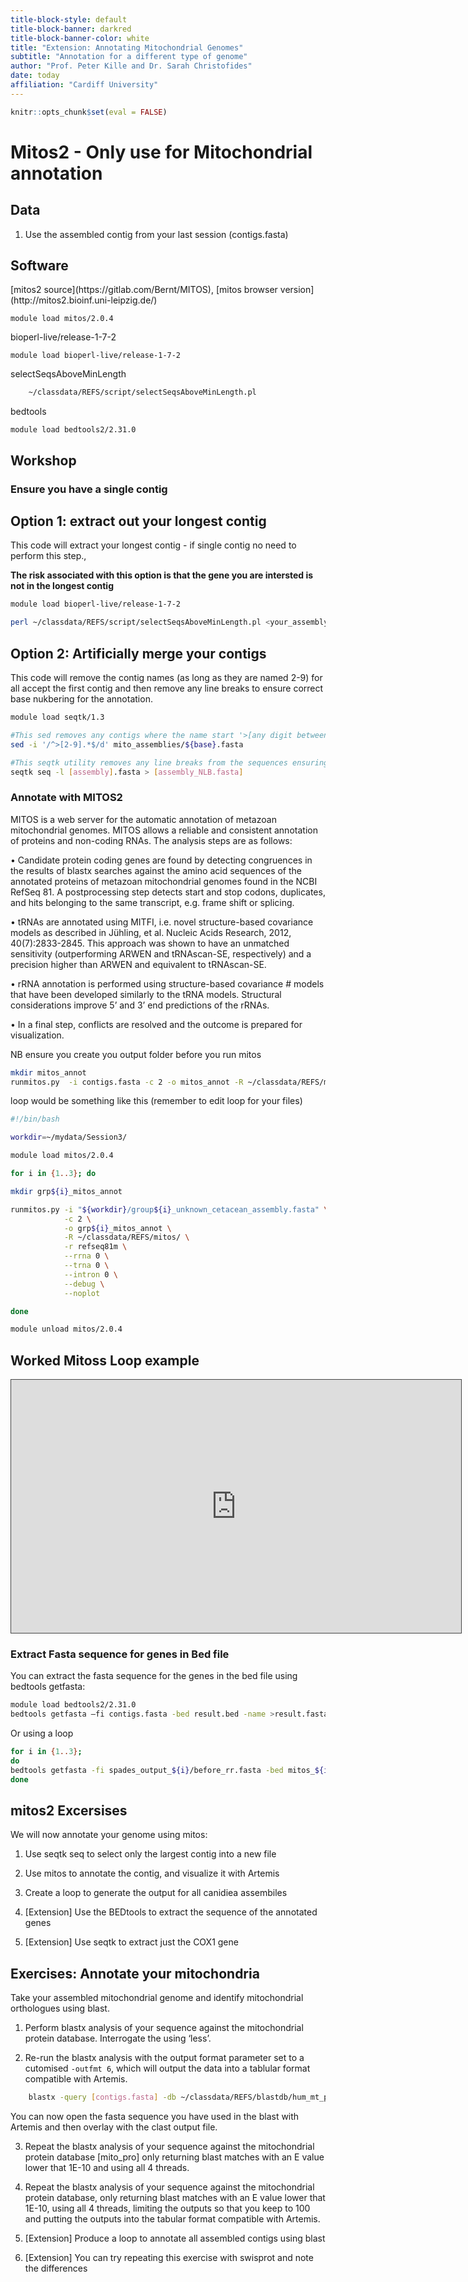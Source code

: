 ```yaml
---
title-block-style: default
title-block-banner: darkred
title-block-banner-color: white
title: "Extension: Annotating Mitochondrial Genomes"
subtitle: "Annotation for a different type of genome"
author: "Prof. Peter Kille and Dr. Sarah Christofides"
date: today
affiliation: "Cardiff University"
---
```


```r
knitr::opts_chunk$set(eval = FALSE)
```


# Mitos2 - Only use for Mitochondrial annotation

## Data

1)  Use the assembled contig from your last session (contigs.fasta)

## Software

\[mitos2 source\](https://gitlab.com/Bernt/MITOS), \[mitos browser version\](http://mitos2.bioinf.uni-leipzig.de/)

```         
module load mitos/2.0.4
```

bioperl-live/release-1-7-2

```         
module load bioperl-live/release-1-7-2
```

selectSeqsAboveMinLength

```bash
    ~/classdata/REFS/script/selectSeqsAboveMinLength.pl
```

bedtools

```         
module load bedtools2/2.31.0
```

## Workshop

### Ensure you have a single contig

::: {.callout-note collapse="true"}
## Option 1: extract out your longest contig

This code will extract your longest contig - if single contig no need to perform this step.,

**The risk associated with this option is that the gene you are intersted is not in the longest contig**

```bash

module load bioperl-live/release-1-7-2

perl ~/classdata/REFS/script/selectSeqsAboveMinLength.pl <your_assembly.fasta> <largest_contig.fasta> 8000

```
:::

::: {.callout-note collapse="true"}
## Option 2: Artificially merge your contigs

This code will remove the contig names (as long as they are named 2-9) for all accept the first contig and then remove any line breaks to ensure correct base nukbering for the annotation.

```bash
module load seqtk/1.3

#This sed removes any contigs where the name start '>[any digit between 2-9]'
sed -i '/^>[2-9].*$/d' mito_assemblies/${base}.fasta

#This seqtk utility removes any line breaks from the sequences ensuring correct base numbering for the annotation
seqtk seq -l [assembly].fasta > [assembly_NLB.fasta]

```
:::

### Annotate with MITOS2

MITOS is a web server for the automatic annotation of metazoan mitochondrial genomes. MITOS allows a reliable and consistent annotation of proteins and non-coding RNAs. The analysis steps are as follows:

• Candidate protein coding genes are found by detecting congruences in the results of blastx searches against the amino acid sequences of the annotated proteins of metazoan mitochondrial genomes found in the NCBI RefSeq 81. A postprocessing step detects start and stop codons, duplicates, and hits belonging to the same transcript, e.g. frame shift or splicing.

• tRNAs are annotated using MITFI, i.e. novel structure-based covariance models as described in Jühling, et al. Nucleic Acids Research, 2012, 40(7):2833-2845. This approach was shown to have an unmatched sensitivity (outperforming ARWEN and tRNAscan-SE, respectively) and a precision higher than ARWEN and equivalent to tRNAscan-SE.

• rRNA annotation is performed using structure-based covariance \# models that have been developed similarly to the tRNA models. Structural considerations improve 5' and 3' end predictions of the rRNAs.

• In a final step, conflicts are resolved and the outcome is prepared for visualization.

NB ensure you create you output folder before you run mitos

```bash
mkdir mitos_annot
runmitos.py  -i contigs.fasta -c 2 -o mitos_annot -R ~/classdata/REFS/mitos/ -r refseq81m --rrna 0 --trna 0 --intron 0 --debug --noplot
```

loop would be something like this (remember to edit loop for your files)

```bash
#!/bin/bash

workdir=~/mydata/Session3/

module load mitos/2.0.4

for i in {1..3}; do

mkdir grp${i}_mitos_annot

runmitos.py -i "${workdir}/group${i}_unknown_cetacean_assembly.fasta" \
            -c 2 \
            -o grp${i}_mitos_annot \
            -R ~/classdata/REFS/mitos/ \
            -r refseq81m \
            --rrna 0 \
            --trna 0 \
            --intron 0 \
            --debug \
            --noplot

done

module unload mitos/2.0.4
```

## Worked Mitoss Loop example

<iframe data-external="1" src="https://cardiff.cloud.panopto.eu/Panopto/Pages/Embed.aspx?id=257ce45d-7a81-4c25-91b8-af6a01422c39&amp;autoplay=false&amp;offerviewer=true&amp;showtitle=true&amp;showbrand=true&amp;captions=false&amp;interactivity=all" height="405" width="720" style="border: 1px solid #464646;" allowfullscreen allow="autoplay">

</iframe>

### Extract Fasta sequence for genes in Bed file

You can extract the fasta sequence for the genes in the bed file using bedtools getfasta:

```bash
module load bedtools2/2.31.0
bedtools getfasta –fi contigs.fasta -bed result.bed -name >result.fasta
```

Or using a loop

```bash
for i in {1..3}; 
do 
bedtools getfasta -fi spades_output_${i}/before_rr.fasta -bed mitos_${i}/result.bed -name >mitos_${i}_result.fasta
done
```

::: callout-important
## mitos2 Excersises

We will now annotate your genome using mitos:

1.  Use seqtk seq to select only the largest contig into a new file

2.  Use mitos to annotate the contig, and visualize it with Artemis

3.  Create a loop to generate the output for all canidiea assembiles

4.  \[Extension\] Use the BEDtools to extract the sequence of the annotated genes

5.  \[Extension\] Use seqtk to extract just the COX1 gene
:::


::: callout-important
## Exercises: Annotate your mitochondria

Take your assembled mitochondrial genome and identify mitochondrial orthologues using blast.

1.  Perform blastx analysis of your sequence against the mitochondrial protein database. Interrogate the using 'less'.

2.  Re-run the blastx analysis with the output format parameter set to a cutomised `-outfmt 6`, which will output the data into a tablular format compatible with Artemis.

```bash
    blastx -query [contigs.fasta] -db ~/classdata/REFS/blastdb/hum_mt_pep -out [output.txt] -outfmt "6 qseqid sseqid pident length mismatch gapopen sstart send qstart qend evalue bitscore"
```

You can now open the fasta sequence you have used in the blast with Artemis and then overlay with the clast output file.

3.  Repeat the blastx analysis of your sequence against the mitochondrial protein database \[mito_pro\] only returning blast matches with an E value lower that 1E-10 and using all 4 threads.

4.  Repeat the blastx analysis of your sequence against the mitochondrial protein database, only returning blast matches with an E value lower that 1E-10, using all 4 threads, limiting the outputs so that you keep to 100 and putting the outputs into the tabular format compatible with Artemis.

5.  \[Extension\] Produce a loop to annotate all assembled contigs using blast

6.  \[Extension\] You can try repeating this exercise with swisprot and note the differences
:::
